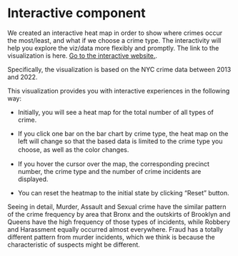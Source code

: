 # Interactive component

We created an interactive heat map in order to show where crimes occur the most/least, and what if we choose a crime type. The interactivity will help you explore the viz/data more flexibly and promptly. 
The link to the visualization is here. [Go to the interactive website.](https://yuta555.github.io/).

Specifically, the visualization is based on the NYC crime data between 2013 and 2022.

This visualization provides you with interactive experiences in the following way:

 - Initially, you will see a heat map for the total number of all types of crime.
 
 - If you click one bar on the bar chart by crime type, the heat map on the left will change so that the based data is limited to the crime type you choose, as well as the color changes.　
 
 - If you hover the cursor over the map, the corresponding precinct number, the crime type and the number of crime incidents are displayed. 
 
 - You can reset the heatmap to the initial state by clicking "Reset" button.
 
Seeing in detail, Murder, Assault and Sexual crime have the similar pattern of the crime frequency by area that Bronx and the outskirts of Brooklyn and Queens have the high frequency of those types of incidents, while Robbery and Harassment equally occurred almost everywhere. Fraud has a totally different pattern from murder incidents, which we think is because the characteristic of suspects might be different. 

